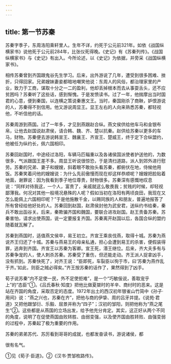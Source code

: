 ```yaml
---
---
---
```

title: 第一节苏秦
---



苏秦字季子，东周洛阳乘轩里人。生年不详，约死于公元前321年。如依《战国纵横家书》说他死于公元前284年，比张仪死得晚。《史记》有《苏秦列传》。《战国纵横家书》与《史记》有出入。今所论述，以《史记》为依据，并旁采《战国纵横家书》。

相传苏秦曾到齐国跟鬼谷先生学习。后来，出外游说了几年，遭受到很多困难、挫折，只得回家。兄弟嫂妹妻妾都暗地嘲笑他说：东周人的风俗，都治理家里的产业，致力于工商，谋取十分之一二的盈利，他却丢掉根本而去从事耍舌头，还不应贫困吗？苏秦听了这些话，感到惭愧。于是发愤读书。过了一年，他揣摩出当时国君的心意，便到秦国，以连横之策说秦惠文王。当时，秦国刚杀了商鞅，妒恨游说的人，苏秦得不到信用。他又游说周显王。显王左右的人向来熟悉苏秦，都轻视他，不听信他的话。

苏秦周游到燕国。过了一年多，才见到燕跟赵合纵。燕文侯供给他车马和金银布帛，让他去赵国说赵肃侯，请合韩、魏、齐、楚以抗秦。赵供给苏秦以更多的车马，财物。苏秦便去游说韩宣王、魏襄王、齐宣王、楚威王，终于定下合纵盟约，他被任为纵约长，佩六国相印。

苏秦回赵国时，中途经过洛阳，车辆马匹辎重以及各诸侯国派使者护送他的，为数很多，气派跟国王差不多。周显王听说很惊恐，于是清扫道路，派人到郊外进行慰劳。苏秦的兄弟、妻子和嫂嫂，斜着眼不敢抬头看苏秦，都俯伏在地，侍候他用饭。苏秦笑着问他的嫂嫂说：为什么先前傲慢而现在却这样恭顺呢？嫂嫂把脸贴着地面，谢罪说：因为我看到季子地位尊贵，财物很多。苏秦深有感慨地叹息说：“同样对待我这，一个人，富贵了，亲戚就这么敬畏我；贫贱的时候，却轻视鄙薄我。何况对其他一般境况悬殊的人呢？假如当初在洛阳有两顷良田，我现在又怎么能佩上六国相印呢？”于是他施散千金，以赐同族的人和朋友，普遍地报答了所有曾经给他好处的人。苏秦回到赵国，赵肃侯封他为武安君，送纵约书给秦，秦兵不敢出函谷关。后来，秦欺骗齐国和魏国，要联合进攻赵国。赵王责备苏秦。苏秦害怕，请求出使燕国，说一定要报复齐国。苏秦离开赵国以后，各国合纵的盟约随着就瓦解了。

苏秦到燕国时，适值燕文侯卒，易王初立。齐宣王乘丧伐燕，取得十城。苏秦为燕说齐王归还了十城。苏秦与燕易王的母亲私通，担心会遭到易王的杀害，便假装得罪，逃奔到齐国。齐宣王以苏秦为客卿。宣王死，湣王继位。后来，齐大夫多有与苏秦争宠的人，使人刺杀苏秦。苏秦受了重伤，但还能走动。齐王派人捉拿凶手，没有抓到。苏秦快死了，对齐王说：“臣即死，车裂臣以徇于市，曰‘苏秦为燕作乱于齐。’如此，则臣之贼必得矣。”齐王按苏秦的话作了，果然得到了凶手。

荀子说苏秦“内不足使一民，外不足使拒难”，是一个“巧敏佞说，善取宠乎上”的“态臣”①。《吕氏春秋·知度》把他比做夏桀时的羊辛、商纣时的恶来。这是站在齐国的角度，采取否定的态度。1972年出土的西汉初年银雀山竹简中《孙子·用间》说：“燕之兴也，苏秦在齐”，把他与商的伊挚、周的吕牙并提。《说苑·君道》又把他跟邹衍、乐毅、屈景并称为“四子”；汉初的邹阳，则把他称为“燕之尾生”②。这些都是从燕国的立场出发，给予他充分肯定。其实，这正好从两个不同的角度，说明了在促使燕国由败转胜、由弱变强，以及使齐国由胜转败、由强变弱的过程中，苏秦起了极为重要的作用。

苏秦的弟弟苏代、苏厉看到哥哥的成就，也都发奋读书，游说诸侯，都

很有名气。

①见《荀子·臣道》。②《汉书·贾邹枚路传》。
